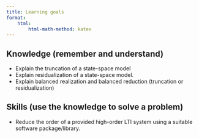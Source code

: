 ```yaml
---
title: Learning goals
format:
    html:
        html-math-method: katex
---
```


## Knowledge (remember and understand)

- Explain the truncation of a state-space model
- Explain residualization of a state-space model.
- Explain balanced realization and balanced reduction (truncation or residualization)

## Skills (use the knowledge to solve a problem)

- Reduce the order of a provided high-order LTI system using a suitable software package/library.